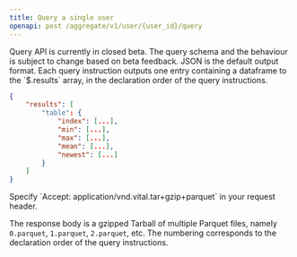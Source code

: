 ```yaml
---
title: Query a single user
openapi: post /aggregate/v1/user/{user_id}/query
---
```


<Warning>
Query API is currently in closed beta.
The query schema and the behaviour is subject to change based on beta feedback.
</Warning>

<AccordionGroup>

<Accordion title="Receiving data in JSON" icon="brackets-curly" defaultOpen>
JSON is the default output format. Each query instruction outputs one entry containing a dataframe to the `$.results` array,
in the declaration order of the query instructions.

```json
{
    "results": [
        "table": {
            "index": [...],
            "min": [...],
            "max": [...],
            "mean": [...],
            "newest": [...]
        }
    ]
}
```

</Accordion>


<Accordion title="Receiving data in Parquet" icon="chevrons-up" defaultOpen>
Specify `Accept: application/vnd.vital.tar+gzip+parquet` in your request header.

The response body is a gzipped Tarball of multiple Parquet files, namely `0.parquet`, `1.parquet`, `2.parquet`, etc.
The numbering corresponds to the declaration order of the query instructions.
</Accordion>

</AccordionGroup>
